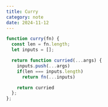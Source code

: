 ```yaml
---
title: Curry
category: note
date: 2024-11-12
---
```


```js
function curry(fn) {
  const len = fn.length;
  let inputs = [];

  return function curried(...args) {
    inputs.push(...args)
    if(len === inputs.length)
      return fn(...inputs)

    return curried
  };
};
```
